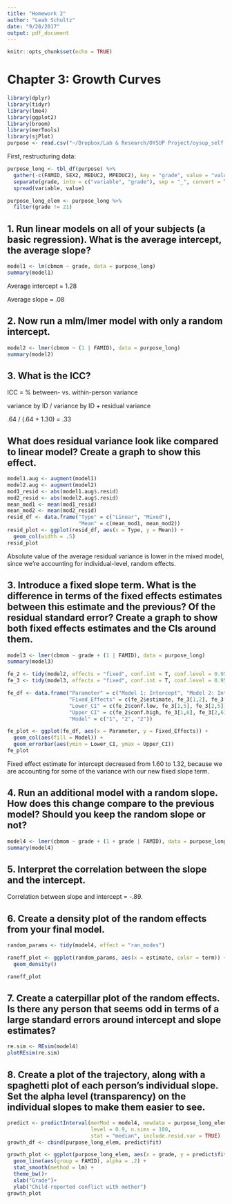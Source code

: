 ```yaml
---
title: "Homework 2"
author: "Leah Schultz"
date: "9/28/2017"
output: pdf_document
---
```


```r
knitr::opts_chunk$set(echo = TRUE)
```

# Chapter 3: Growth Curves
```r
library(dplyr)
library(tidyr)
library(lme4)
library(ggplot2)
library(broom)
library(merTools)
library(sjPlot)
purpose <- read.csv("~/Dropbox/Lab & Research/OYSUP Project/oysup_self.csv")
```

First, restructuring data:

```r
purpose_long <- tbl_df(purpose) %>%
  gather(-c(FAMID, SEX2, MEDUC2, MPEDUC2), key = "grade", value = "value") %>%
  separate(grade, into = c("variable", "grade"), sep = "_", convert = T) %>%
  spread(variable, value)

purpose_long_elem <- purpose_long %>% 
  filter(grade != 21)
```

## 1. Run linear models on all of your subjects (a basic regression). What is the average intercept, the average slope?

```r
model1 <- lm(cbmom ~ grade, data = purpose_long)
summary(model1)
```

Average intercept = 1.28

Average slope = .08

## 2. Now run a mlm/lmer model with only a random intercept.
```r
model2 <- lmer(cbmom ~ (1 | FAMID), data = purpose_long)
summary(model2)
```

## 3. What is the ICC?

ICC = % between- vs. within-person variance

variance by ID / variance by ID + residual variance

.64 / (.64 + 1.30) = .33


## What does residual variance look like compared to linear model? Create a graph to show this effect.

```r
model1.aug <- augment(model1)
model2.aug <- augment(model2)
mod1_resid <- abs(model1.aug$.resid)
mod2_resid <- abs(model2.aug$.resid)
mean_mod1 <- mean(mod1_resid)
mean_mod2 <- mean(mod2_resid)
resid_df <- data.frame("Type" = c("Linear", "Mixed"), 
                       "Mean" = c(mean_mod1, mean_mod2))
resid_plot <- ggplot(resid_df, aes(x = Type, y = Mean)) +
  geom_col(width = .5)
resid_plot
```

Absolute value of the average residual variance is lower in the mixed model, since we're accounting for individual-level, random effects.

## 3. Introduce a fixed slope term. What is the difference in terms of the fixed effects estimates between this estimate and the previous? Of the residual standard error? Create a graph to show both fixed effects estimates and the CIs around them.

```r
model3 <- lmer(cbmom ~ grade + (1 | FAMID), data = purpose_long)
summary(model3)

fe_2 <- tidy(model2, effects = "fixed", conf.int = T, conf.level = 0.95)
fe_3 <- tidy(model3, effects = "fixed", conf.int = T, conf.level = 0.95)

fe_df <- data.frame("Parameter" = c("Model 1: Intercept", "Model 2: Intercept", "Model 2: Slope"),
                    "Fixed_Effects" = c(fe_2$estimate, fe_3[1,2], fe_3[2,2]),
                    "Lower_CI" = c(fe_2$conf.low, fe_3[1,5], fe_3[2,5]),
                    "Upper_CI" = c(fe_2$conf.high, fe_3[1,6], fe_3[2,6]),
                    "Model" = c("1", "2", "2"))

fe_plot <- ggplot(fe_df, aes(x = Parameter, y = Fixed_Effects)) +
  geom_col(aes(fill = Model)) +
  geom_errorbar(aes(ymin = Lower_CI, ymax = Upper_CI))
fe_plot
```

Fixed effect estimate for intercept decreased from 1.60 to 1.32, because we are accounting for some of the variance with our new fixed slope term.

## 4. Run an additional model with a random slope. How does this change compare to the previous model? Should you keep the random slope or not?

```r
model4 <- lmer(cbmom ~ grade + (1 + grade | FAMID), data = purpose_long)
summary(model4)
```

## 5. Interpret the correlation between the slope and the intercept.

Correlation between slope and intercept = -.89. 

## 6. Create a density plot of the random effects from your final model.

```r
random_params <- tidy(model4, effect = "ran_modes")

raneff_plot <- ggplot(random_params, aes(x = estimate, color = term)) +
  geom_density()

raneff_plot
```

## 7. Create a caterpillar plot of the random effects. Is there any person that seems odd in terms of a large standard errors around intercept and slope estimates?

```r
re.sim <- REsim(model4)
plotREsim(re.sim)
```

## 8. Create a plot of the trajectory, along with a spaghetti plot of each person’s individual slope. Set the alpha level (transparency) on the individual slopes to make them easier to see.

```r
predict <- predictInterval(merMod = model4, newdata = purpose_long_elem,
                           level = 0.9, n.sims = 100, 
                           stat = "median", include.resid.var = TRUE)
growth_df <- cbind(purpose_long_elem, predict$fit)

growth_plot <- ggplot(purpose_long_elem, aes(x = grade, y = predict$fit)) +
  geom_line(aes(group = FAMID), alpha = .2) +
  stat_smooth(method = lm) +
  theme_bw()+
  xlab("Grade")+
  ylab("Child-reported conflict with mother")
growth_plot
```

